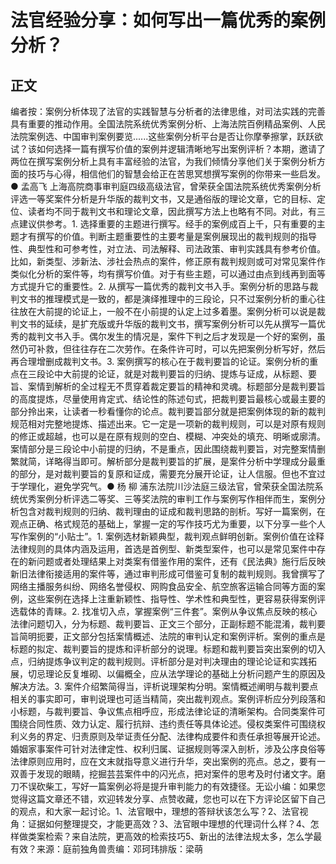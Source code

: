 # 法官经验分享：如何写出一篇优秀的案例分析？
## 正文
编者按：案例分析体现了法官的实践智慧与分析者的法律思维，对司法实践的完善具有重要的推动作用。全国法院系统优秀案例分析、上海法院百例精品案例、人民法院案例选、中国审判案例要览......这些案例分析平台是否让你摩拳擦掌，跃跃欲试？该如何选择一篇有撰写价值的案例并逻辑清晰地写出案例评析？本期，邀请了两位在撰写案例分析上具有丰富经验的法官，为我们倾情分享他们关于案例分析方面的技巧与心得，相信他们的智慧会给正在苦思冥想撰写案例的你带来一些启发。● 孟高飞 上海高院商事审判庭四级高级法官，曾荣获全国法院系统优秀案例分析评选一等奖案件分析是升华版的裁判文书，又是通俗版的理论文章，它的目标、定位、读者均不同于裁判文书和理论文章，因此撰写方法上也略有不同。对此，有三点建议供参考。1. 选择重要的主题进行撰写。经手的案例成百上千，只有重要的主题才有撰写的价值。判断主题重要性的主要考量是案例展现出的裁判规则的指导性、典型性和可参考性，对立法、司法解释、司法政策、审判实践具有参考价值。比如，新类型、涉新法、涉社会热点的案件，修正原有裁判规则或可对常见案件作类似化分析的案件等，均有撰写价值。对于有些主题，可以通过由点到线再到面等方式提升它的重要性。2. 从撰写一篇优秀的裁判文书入手。案例分析的思路与裁判文书的推理模式是一致的，都是演绎推理中的三段论，只不过案例分析的重心往往放在大前提的论证上，一般不在小前提的认定上过多着墨。案例分析可以说是裁判文书的延续，是扩充版或升华版的裁判文书，撰写案例分析可以先从撰写一篇优秀的裁判文书入手。偶尔发生的情况是，案件下判之后才发现是一个好的案例，虽然仍可补救，但往往存在二次劳作。在条件许可时，可以先把案例分析写好，然后再合理增删成裁判文书。3. 案例撰写的核心在于裁判要旨的论证。案例分析的重点在三段论中大前提的论证，就是对裁判要旨的归纳、提炼与证成，从标题、要旨、案情到解析的全过程无不贯穿着裁定要旨的精神和灵魂。标题部分是裁判要旨的高度提炼，尽量使用肯定式、结论性的陈述句式，把裁判要旨最核心或最主要的部分拎出来，让读者一秒看懂你的论点。裁判要旨部分就是把案例体现的新的裁判规范相对完整地提炼、描述出来。它一定是一项新的裁判规则，可以是对原有规则的修正或超越，也可以是在原有规则的空白、模糊、冲突处的填充、明晰或廓清。案情部分是三段论中小前提的归纳，不是重点，因此围绕裁判要旨，对完整案情删繁就简，详略得当即可。解析部分是裁判要旨的扩展，是案件分析中学理成分最重的部分，是对裁判要旨的复原和证成，需要充分展开论证，让人信服。但也不宜过于学理化，避免学究气。● 杨 柳 浦东法院川沙法庭三级法官，曾荣获全国法院系统优秀案例分析评选二等奖、三等奖法院的审判工作与案例写作相伴而生，案例分析包含对裁判规则的归纳、裁判理由的证成和裁判思路的剖析。写好一篇案例，在观点正确、格式规范的基础上，掌握一定的写作技巧尤为重要，以下分享一些个人写作案例的“小贴士”。1. 案例选材新颖典型，裁判观点鲜明创新。案例价值在诠释法律规则的具体内涵及运用，首选是首例型、新类型案件，也可以是常见案件中存在的新问题或者处理结果上对类案有借鉴作用的案件，还有《民法典》施行后反映新旧法律衔接适用的案件等，通过审判形成可借鉴可复制的裁判规则。我曾撰写了网络主播服务纠纷、网络名誉侵权、网购食品安全、航空旅客运输合同等方面的案例，这些案例在选择上注重新颖性、指导性、学术性和典型性，更容易获得案例评选载体的青睐。2. 找准切入点，掌握案例“三件套”。案例从争议焦点反映的核心法律问题切入，分为标题、裁判要旨、正文三个部分，正副标题不能混淆，裁判要旨简明扼要，正文部分包括案情概述、法院的审判认定和案例评析。案例的重点是标题的拟定、裁判要旨的提炼和评析部分的说理。标题和裁判要旨突出案例的切入点，归纳提炼争议判定的裁判规则。评析部分是对判决理由的理论论证和实践拓展，切忌理论反复堆砌、以偏概全，应从法学理论的基础上分析问题产生的原因及解决方法。3. 案件介绍繁简得当，评析说理架构分明。案情概述阐明与裁判要点相关的事实即可，审判说理也可适当精简，突出裁判观点。案例评析应分列段落和小标题，与裁判要旨、争议焦点相呼应，形成法律论证的清晰架构。合同类案件可围绕合同性质、效力认定、履行抗辩、违约责任等具体论述。侵权类案件可围绕权利义务的界定、归责原则及举证责任分配、法律构成要件和责任承担等展开论述。婚姻家事案件可针对法律定性、权利归属、证据规则等深入剖析，涉及公序良俗等法律原则应用时，应在文末就指导意义进行升华，突出案例的亮点。总之，要有一双善于发现的眼睛，挖掘芸芸案件中的闪光点，把对案件的思考及时付诸文字。磨刀不误砍柴工，写好一篇案例必将是提升审判能力的有效捷径。无讼小编：如果您觉得这篇文章还不错，欢迎转发分享、点赞收藏，您也可以在下方评论区留下自己的观点，和大家一起讨论。1、法官眼中，理想的答辩状该怎么写？2、法官视角：证据如何整理提交，才能更高效？3、法官眼中理想的代理词什么样？4、怎样做类案检索？来自法院，更高效的检索技巧5、新出的法律法规太多，怎么学最有效？来源：庭前独角兽责编：邓珂玮排版：梁萌